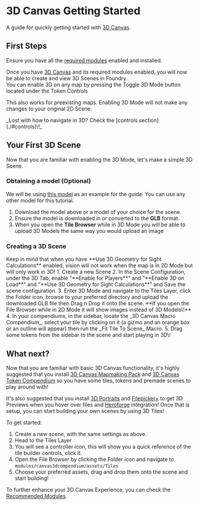
# 3D Canvas Getting Started

A guide for quickly getting started with [3D Canvas](./).

## First Steps

Ensure you have all the [required modules](./#modules) enabled and installed.

Once you have [3D Canvas](./) and its required modules
enabled, you will now be able to create and view 3D Scenes in Foundry. <br/>
You can enable 3D on any map by pressing the Toggle 3D Mode button <FontAwesomeIcon icon={faCube} /> located under the Token Controls <FontAwesomeIcon icon={faUser} />

This also works for preexisting maps. Enabling 3D Mode will not make any
changes to your original 2D Scene.

<Callout type="info" emoji="ℹ️">
_Lost with how to navigate in 3D? Check the [controls section](./#controls)\!_
</Callout>


## Your First 3D Scene

Now that you are familiar with enabling the 3D Mode, let's make a simple
3D Scene.

### Obtaining a model (Optional)

We will be using [this model](https://sketchfab.com/3d-models/arena-game-level-design-2af935c72b0d4e758ef5ad376d0dba32)
as an example for the guide. You can use any other model for this
tutorial.

1. Download the model above or a model of your choice for the scene.
2. Ensure the model is downloaded in or converted to the **GLB** format.
3. When you open the **Tile Browser** while in 3D Mode you will be able to upload 3D Models the same way you would upload an image 

### Creating a 3D Scene

<Callout type='warning' emoji='⚠️'>
  Keep in mind that when you have **Use 3D Geometry for
   Sight Calculations** enabled, vision will not work when the map is in 2D Mode but will only work in 3D!
</Callout>
1. Create a new Scene
2. In the Scene Configuration, under the 3D Tab, enable "**Enable for
   Players**" and "**Enable 3D on Load**" and "**Use 3D Geometry for
   Sight Calculations**" and Save the scene configuration.
3. Enter 3D Mode and navigate to the Tiles Layer, click the Folder icon, browse to your preferred directory
   and upload the downloaded GLB file then Drag n Drop it onto the scene.
   **If you open the File Browser while in 2D Mode it will show images
   instead of 3D Models\!**
4. In your compendiums, in the sidebar, locate the _3D Canvas Macro
   Compendium_, select your tile by clicking on it (a gizmo and an
   orange box or an outline will appear) then run the _Fit Tile To Scene_ Macro.
5. Drag some tokens from the sidebar to the scene and start playing in
   3D\!

## What next?

Now that you are familiar with basic 3D Canvas functionality, it's
highly suggested that you install [3D Canvas Mapmaking Pack](./canvas3dcompendium) and [3D Canvas Token Compendium](./canvas3dtokencompendium) so you have some tiles, tokens and premade scenes to play around with\!

It's also suggested that you install [3D Portraits](./three-actor-portrait) and
[Filepicker+](../premium/filepicker-plus) to get 3D Previews when you hover
over files and [Heroforge](https://www.heroforge.com/) integration! Once that is setup, you can start building your own scenes
by using 3D Tiles!

To get started:

1. Create a new scene, with the same settings as above.
2. Head to the Tiles Layer
3. You will see a controller icon, this will show you a quick reference
   of the tile builder controls, click it.
4. Open the File Browser by clicking the Folder icon and navigate to
   `modules/canvas3dcompendium/assets/Tiles`
5. Choose your preferred assets, drag and drop them onto the scene and
   start building\!

To further enhance your 3D Canvas Experience, you can check the
[Recommended Modules](./#modules).
